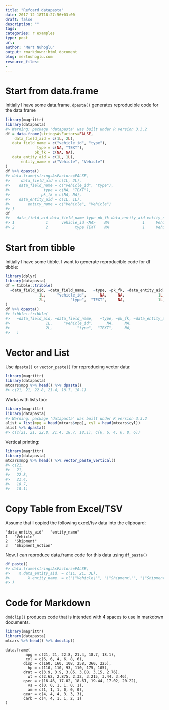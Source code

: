 ```yaml
---
title: "Refcard datapasta"
date: 2017-12-18T18:27:56+03:00 
draft: false
description: ""
tags:
categories: r examples
type: post
url:
author: "Mert Nuhoglu"
output: rmarkdown::html_document
blog: mertnuhoglu.com
resource_files:
-
---
```


# Start from data.frame

Initially I have some data.frame. `dpasta()` generates reproducible code for the data.frame

``` r
library(magrittr)
library(datapasta)
#> Warning: package 'datapasta' was built under R version 3.3.2
df = data.frame(stringsAsFactors=FALSE,
    data_field_aid = c(1L, 2L),
   data_field_name = c("vehicle_id", "type"),
              type = c(NA, "TEXT"),
             pk_fk = c(NA, NA),
   data_entity_aid = c(1L, 1L),
       entity_name = c("Vehicle", "Vehicle")
)
df %>% dpasta()
#> data.frame(stringsAsFactors=FALSE,
#>     data_field_aid = c(1L, 2L),
#>    data_field_name = c("vehicle_id", "type"),
#>               type = c(NA, "TEXT"),
#>              pk_fk = c(NA, NA),
#>    data_entity_aid = c(1L, 1L),
#>        entity_name = c("Vehicle", "Vehicle")
#> )
df
#>   data_field_aid data_field_name type pk_fk data_entity_aid entity_name
#> 1              1      vehicle_id <NA>    NA               1     Vehicle
#> 2              2            type TEXT    NA               1     Vehicle
```

# Start from tibble

Initially I have some tibble. I want to generate reproducible code for df tibble:

``` r
library(dplyr)
library(datapasta)
df = tibble::tribble(
  ~data_field_aid, ~data_field_name,   ~type, ~pk_fk, ~data_entity_aid, ~entity_name,
               1L,     "vehicle_id",      NA,     NA,               1L,    "Vehicle",
               2L,           "type",  "TEXT",     NA,               1L,    "Vehicle"
)
df %>% dpasta()
#> tibble::tribble(
#>   ~data_field_aid, ~data_field_name,   ~type, ~pk_fk, ~data_entity_aid, ~entity_name,
#>                1L,     "vehicle_id",      NA,     NA,               1L,    "Vehicle",
#>                2L,           "type",  "TEXT",     NA,               1L,    "Vehicle"
#>   )
```

# Vector and List

Use `dpasta()` or `vector_paste()` for reproducing vector data:

``` r
library(magrittr)
library(datapasta)
mtcars$mpg %>% head() %>% dpasta()
#> c(21, 21, 22.8, 21.4, 18.7, 18.1)
```

Works with lists too:

``` r
library(magrittr)
library(datapasta)
#> Warning: package 'datapasta' was built under R version 3.3.2
alist = list(mpg = head(mtcars$mpg), cyl = head(mtcars$cyl))
alist %>% dpasta()
#> c(c(21, 21, 22.8, 21.4, 18.7, 18.1), c(6, 6, 4, 6, 8, 6))
```

Vertical printing:

``` r
library(magrittr)
library(datapasta)
mtcars$mpg %>% head() %>% vector_paste_vertical()
#> c(21,
#>   21,
#>   22.8,
#>   21.4,
#>   18.7,
#>   18.1)
```

# Copy Table from Excel/TSV

Assume that I copied the following excel/tsv data into the clipboard:

    "data_entity_aid"	"entity_name"
    1	"Vehicle"
    2	"Shipment"
    3	"Shipment_Action"

Now, I can reproduce data.frame code for this data using `df_paste()`

``` r
df_paste()
#> data.frame(stringsAsFactors=FALSE,
#>    X.data_entity_aid. = c(1L, 2L, 3L),
#>        X.entity_name. = c("\"Vehicle\"", "\"Shipment\"", "\"Shipment_Action\"")
#> )
```

# Code for Markdown

`dmdclip()` produces code that is intended with 4 spaces to use in markdown documents.

``` r
library(magrittr)
library(datapasta)
mtcars %>% head() %>% dmdclip()
```

    data.frame(
             mpg = c(21, 21, 22.8, 21.4, 18.7, 18.1),
             cyl = c(6, 6, 4, 6, 8, 6),
            disp = c(160, 160, 108, 258, 360, 225),
              hp = c(110, 110, 93, 110, 175, 105),
            drat = c(3.9, 3.9, 3.85, 3.08, 3.15, 2.76),
              wt = c(2.62, 2.875, 2.32, 3.215, 3.44, 3.46),
            qsec = c(16.46, 17.02, 18.61, 19.44, 17.02, 20.22),
              vs = c(0, 0, 1, 1, 0, 1),
              am = c(1, 1, 1, 0, 0, 0),
            gear = c(4, 4, 4, 3, 3, 3),
            carb = c(4, 4, 1, 1, 2, 1)
    )

